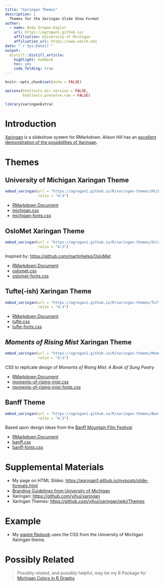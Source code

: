 ```yaml
---
title: "Xaringan Themes"
description: |
  Themes for the Xaringan Slide Show Format
author:
  - name: Andy Grogan-Kaylor 
    url: https://agrogan1.github.io/
    affiliation: University of Michigan
    affiliation_url: https://www.umich.edu
date: "`r Sys.Date()`"
output: 
  distill::distill_article:
    highlight: haddock
    toc: yes
    code_folding: true
---
```


```r

knitr::opts_chunk$set(echo = FALSE)

options(htmltools.dir.version = FALSE, 
        htmltools.preserve.raw = FALSE)

library(xaringanExtra)

```

# Introduction

[Xaringan](https://github.com/yihui/xaringan) is a slideshow system for RMarkdown. Alison Hill has an [excellent demonstration of the possibilities of Xaringan](https://arm.rbind.io/slides/xaringan.html).

# Themes

## University of Michigan Xaringan Theme

```r

embed_xaringan(url = "https://agrogan1.github.io/R/xaringan-themes/MichiganTest.html",
               ratio = "4:3")

```

* [RMarkdown Document](https://github.com/agrogan1/R/blob/master/xaringan-themes/MichiganTest.Rmd)
* [michigan.css](https://github.com/agrogan1/R/blob/master/xaringan-themes/michigan.css)
* [michigan-fonts.css](https://github.com/agrogan1/R/blob/master/xaringan-themes/michigan-fonts.css)

## OsloMet Xaringan Theme

```r

embed_xaringan(url = "https://agrogan1.github.io/R/xaringan-themes/OsloMetTest.html",
               ratio = "4:3")

```

Inspired by: [https://github.com/martinhelso/OsloMet](https://github.com/martinhelso/OsloMet)

* [RMarkdown Document](https://github.com/agrogan1/R/blob/master/xaringan-themes/OsloMetTest.Rmd)
* [oslomet.css](https://github.com/agrogan1/R/blob/master/xaringan-themes/oslomet.css)
* [oslomet-fonts.css](https://github.com/agrogan1/R/blob/master/xaringan-themes/oslomet-fonts.css)

## Tufte(-ish) Xaringan Theme

```r

embed_xaringan(url = "https://agrogan1.github.io/R/xaringan-themes/TufteTest.html",
               ratio = "4:3")

```

* [RMarkdown Document](https://github.com/agrogan1/R/blob/master/xaringan-themes/TufteTest.Rmd)
* [tufte.css](https://github.com/agrogan1/R/blob/master/xaringan-themes/tufte.css)
* [tufte-fonts.css](https://github.com/agrogan1/R/blob/master/xaringan-themes/tufte-fonts.css)

## *Moments of Rising Mist* Xaringan Theme

```r

embed_xaringan(url = "https://agrogan1.github.io/R/xaringan-themes/Moments-Of-Rising-Mist.html",
               ratio = "4:3")

```

CSS to replicate design of *Moments of Rising Mist: A Book of Sung Poetry*

* [RMarkdown Document](https://github.com/agrogan1/R/blob/master/xaringan-themes/Moments-Of-Rising-Mist.Rmd)
* [moments-of-rising-mist.css](https://github.com/agrogan1/R/blob/master/xaringan-themes/moments-of-rising-mist.css)
* [moments-of-rising-mist-fonts.css](https://github.com/agrogan1/R/blob/master/xaringan-themes/moments-of-rising-mist-fonts.css)

## Banff Theme

```r

embed_xaringan(url = "https://agrogan1.github.io/R/xaringan-themes/BanffTest.html",
               ratio = "4:3")

```

Based upon design ideas from the [Banff Mountain Film Festival](https://www.banffcentre.ca/banffmountainfestival/tour)

* [RMarkdown Document](https://github.com/agrogan1/R/blob/master/xaringan-themes/BanffTest.Rmd)
* [banff.css](https://github.com/agrogan1/R/blob/master/xaringan-themes/banff.css)
* [banff-fonts.css](https://github.com/agrogan1/R/blob/master/xaringan-themes/banff-fonts.css)

# Supplemental Materials

* My page on HTML Slides: [https://agrogan1.github.io/myposts/slide-formats.html](https://agrogan1.github.io/myposts/slide-formats.html)
* [Branding Guidelines from University of Michigan](https://brand.umich.edu/)
* Xaringan: [https://github.com/yihui/xaringan](https://github.com/yihui/xaringan)
* Xaringan Themes: [https://github.com/yihui/xaringan/wiki/Themes](https://github.com/yihui/xaringan/wiki/Themes)

# Example

* My [ggplot flipbook](../ggplot-flipbook/ggplot-flipbook.html) uses the  CSS from the University of Michigan Xaringan theme.

# Possibly Related

> Possibly related, and possibly helpful, may be my R Package for [Michigan Colors in R Graphs](https://agrogan1.github.io/michigancolors/)







